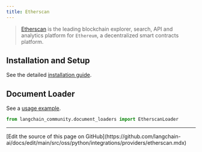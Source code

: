 ```yaml
---
title: Etherscan
---
```


>[Etherscan](https://docs.etherscan.io/) is the leading blockchain explorer,
> search, API and analytics platform for `Ethereum`, a decentralized smart contracts platform.


## Installation and Setup

See the detailed [installation guide](/oss/python/integrations/document_loaders/etherscan).


## Document Loader

See a [usage example](/oss/python/integrations/document_loaders/etherscan).

```python
from langchain_community.document_loaders import EtherscanLoader
```

---

<Callout icon="pen-to-square" iconType="regular">
  [Edit the source of this page on GitHub](https://github.com/langchain-ai/docs/edit/main/src/oss/python/integrations/providers/etherscan.mdx)
</Callout>

